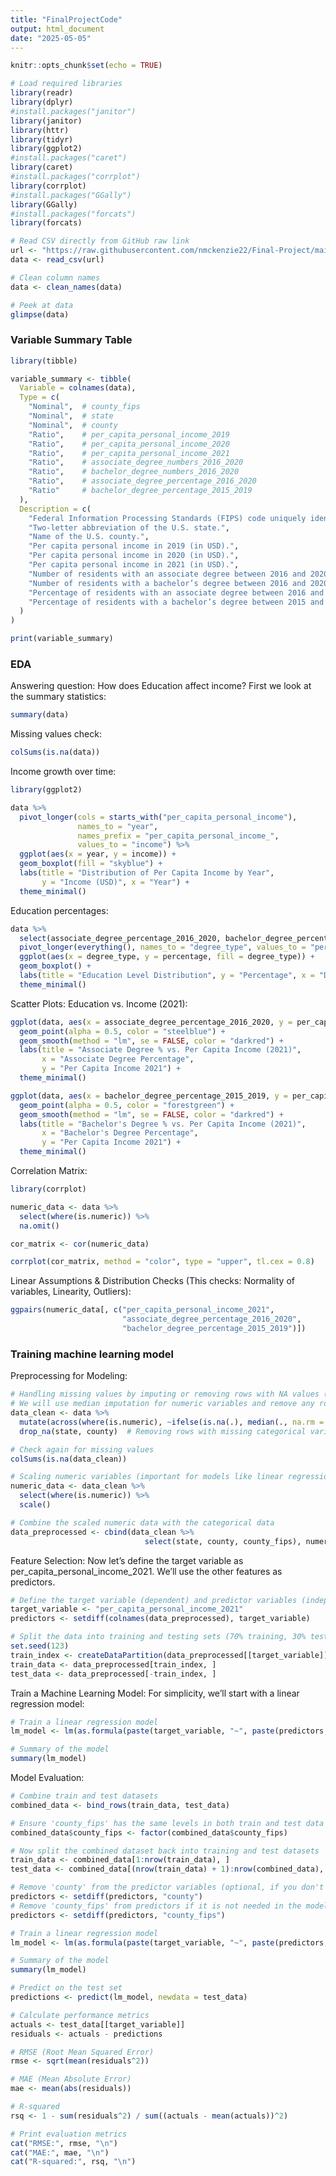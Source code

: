 ```yaml
---
title: "FinalProjectCode"
output: html_document
date: "2025-05-05"
---
```


```r
knitr::opts_chunk$set(echo = TRUE)
```

```r
# Load required libraries
library(readr)
library(dplyr)
#install.packages("janitor") 
library(janitor)
library(httr)
library(tidyr)
library(ggplot2)
#install.packages("caret")
library(caret)
#install.packages("corrplot")
library(corrplot)
#install.packages("GGally")
library(GGally)
#install.packages("forcats")
library(forcats)

# Read CSV directly from GitHub raw link
url <- "https://raw.githubusercontent.com/nmckenzie22/Final-Project/main/US%20counties%20-%20education%20vs%20per%20capita%20personal%20income%20-%20results-20221227-213216.csv"
data <- read_csv(url)

# Clean column names
data <- clean_names(data)

# Peek at data
glimpse(data)

```

### Variable Summary Table

```r
library(tibble)

variable_summary <- tibble(
  Variable = colnames(data),
  Type = c(
    "Nominal",  # county_fips
    "Nominal",  # state
    "Nominal",  # county
    "Ratio",    # per_capita_personal_income_2019
    "Ratio",    # per_capita_personal_income_2020
    "Ratio",    # per_capita_personal_income_2021
    "Ratio",    # associate_degree_numbers_2016_2020
    "Ratio",    # bachelor_degree_numbers_2016_2020
    "Ratio",    # associate_degree_percentage_2016_2020
    "Ratio"     # bachelor_degree_percentage_2015_2019
  ),
  Description = c(
    "Federal Information Processing Standards (FIPS) code uniquely identifying the county.",
    "Two-letter abbreviation of the U.S. state.",
    "Name of the U.S. county.",
    "Per capita personal income in 2019 (in USD).",
    "Per capita personal income in 2020 (in USD).",
    "Per capita personal income in 2021 (in USD).",
    "Number of residents with an associate degree between 2016 and 2020.",
    "Number of residents with a bachelor’s degree between 2016 and 2020.",
    "Percentage of residents with an associate degree between 2016 and 2020.",
    "Percentage of residents with a bachelor’s degree between 2015 and 2019."
  )
)

print(variable_summary)

```

### EDA
Answering question: How does Education affect income?
First we look at the summary statistics:

```r
summary(data)
```

Missing values check:
```r
colSums(is.na(data))
```

Income growth over time:
```r
library(ggplot2)

data %>%
  pivot_longer(cols = starts_with("per_capita_personal_income"),
               names_to = "year",
               names_prefix = "per_capita_personal_income_",
               values_to = "income") %>%
  ggplot(aes(x = year, y = income)) +
  geom_boxplot(fill = "skyblue") +
  labs(title = "Distribution of Per Capita Income by Year",
       y = "Income (USD)", x = "Year") +
  theme_minimal()
```

Education percentages:
```r
data %>%
  select(associate_degree_percentage_2016_2020, bachelor_degree_percentage_2015_2019) %>%
  pivot_longer(everything(), names_to = "degree_type", values_to = "percentage") %>%
  ggplot(aes(x = degree_type, y = percentage, fill = degree_type)) +
  geom_boxplot() +
  labs(title = "Education Level Distribution", y = "Percentage", x = "Degree Type") +
  theme_minimal()
```

Scatter Plots: Education vs. Income (2021):
```r
ggplot(data, aes(x = associate_degree_percentage_2016_2020, y = per_capita_personal_income_2021)) +
  geom_point(alpha = 0.5, color = "steelblue") +
  geom_smooth(method = "lm", se = FALSE, color = "darkred") +
  labs(title = "Associate Degree % vs. Per Capita Income (2021)",
       x = "Associate Degree Percentage",
       y = "Per Capita Income 2021") +
  theme_minimal()

ggplot(data, aes(x = bachelor_degree_percentage_2015_2019, y = per_capita_personal_income_2021)) +
  geom_point(alpha = 0.5, color = "forestgreen") +
  geom_smooth(method = "lm", se = FALSE, color = "darkred") +
  labs(title = "Bachelor's Degree % vs. Per Capita Income (2021)",
       x = "Bachelor's Degree Percentage",
       y = "Per Capita Income 2021") +
  theme_minimal()
```

Correlation Matrix:
```r
library(corrplot)

numeric_data <- data %>%
  select(where(is.numeric)) %>%
  na.omit()

cor_matrix <- cor(numeric_data)

corrplot(cor_matrix, method = "color", type = "upper", tl.cex = 0.8)

```

Linear Assumptions & Distribution Checks (This checks: Normality of variables, Linearity, Outliers):
```r
ggpairs(numeric_data[, c("per_capita_personal_income_2021", 
                         "associate_degree_percentage_2016_2020", 
                         "bachelor_degree_percentage_2015_2019")])

```

### Training machine learning model

Preprocessing for Modeling:
```r
# Handling missing values by imputing or removing rows with NA values (based on strategy)
# We will use median imputation for numeric variables and remove any rows with missing categorical values.
data_clean <- data %>%
  mutate(across(where(is.numeric), ~ifelse(is.na(.), median(., na.rm = TRUE), .))) %>%
  drop_na(state, county)  # Removing rows with missing categorical variables

# Check again for missing values
colSums(is.na(data_clean))

# Scaling numeric variables (important for models like linear regression)
numeric_data <- data_clean %>%
  select(where(is.numeric)) %>%
  scale()

# Combine the scaled numeric data with the categorical data
data_preprocessed <- cbind(data_clean %>%
                              select(state, county, county_fips), numeric_data)
```

Feature Selection:
Now let’s define the target variable as per_capita_personal_income_2021. We'll use the other features as predictors.
```r
# Define the target variable (dependent) and predictor variables (independent)
target_variable <- "per_capita_personal_income_2021"
predictors <- setdiff(colnames(data_preprocessed), target_variable)

# Split the data into training and testing sets (70% training, 30% testing)
set.seed(123)
train_index <- createDataPartition(data_preprocessed[[target_variable]], p = 0.7, list = FALSE)
train_data <- data_preprocessed[train_index, ]
test_data <- data_preprocessed[-train_index, ]
```

Train a Machine Learning Model:
For simplicity, we'll start with a linear regression model:

```r
# Train a linear regression model
lm_model <- lm(as.formula(paste(target_variable, "~", paste(predictors, collapse = "+"))), data = train_data)

# Summary of the model
summary(lm_model)
```

Model Evaluation:
```r
# Combine train and test datasets
combined_data <- bind_rows(train_data, test_data)

# Ensure 'county_fips' has the same levels in both train and test data
combined_data$county_fips <- factor(combined_data$county_fips)

# Now split the combined dataset back into training and test datasets
train_data <- combined_data[1:nrow(train_data), ]
test_data <- combined_data[(nrow(train_data) + 1):nrow(combined_data), ]

# Remove 'county' from the predictor variables (optional, if you don't need it in the model)
predictors <- setdiff(predictors, "county")
# Remove 'county_fips' from predictors if it is not needed in the model
predictors <- setdiff(predictors, "county_fips")

# Train a linear regression model
lm_model <- lm(as.formula(paste(target_variable, "~", paste(predictors, collapse = "+"))), data = train_data)

# Summary of the model
summary(lm_model)

# Predict on the test set
predictions <- predict(lm_model, newdata = test_data)

# Calculate performance metrics
actuals <- test_data[[target_variable]]
residuals <- actuals - predictions

# RMSE (Root Mean Squared Error)
rmse <- sqrt(mean(residuals^2))

# MAE (Mean Absolute Error)
mae <- mean(abs(residuals))

# R-squared
rsq <- 1 - sum(residuals^2) / sum((actuals - mean(actuals))^2)

# Print evaluation metrics
cat("RMSE:", rmse, "\n")
cat("MAE:", mae, "\n")
cat("R-squared:", rsq, "\n")

```

